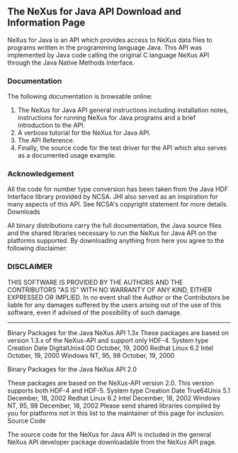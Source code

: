 == The NeXus for Java API Download and Information Page ==

NeXus for Java is an API which provides access to NeXus data files to programs written in the programming language Java. This API was implemented by Java code calling the original C language NeXus API through the Java Native Methods Interface.

===Documentation===

The following documentation is browsable online:

#The NeXus for Java API general instructions including installation notes, instructions for running NeXus for Java programs and a brief introduction to the API.
#A verbose tutorial for the NeXus for Java API.
#The API Reference. 
#Finally, the source code for the test driver for the API which also serves as a documented usage example. 

===Acknowledgement===

All the code for number type conversion has been taken from the Java HDF Interface library provided by NCSA. JHI also served as an inspiration for many aspects of this API. See NCSA's copyright statement for more details.
Downloads

All binary distributions carry the full documentation, the Java source files and the shared libraries necessary to run the NeXus for Java API on the platforms supported. By downloading anything from here you agree to the following disclaimer:

===DISCLAIMER===

THIS SOFTWARE IS PROVIDED BY THE AUTHORS AND THE CONTRIBUTORS "AS IS" 
WITH NO WARRANTY OF ANY KIND, EITHER EXPRESSED OR IMPLIED.  In no event 
shall the Author or the Contributors be liable for any damages 
suffered by the users arising out of the use of this software, even if 
advised of the possibility of such damage. 

----

Binary Packages for the Java NeXus API 1.3x
These packages are based on version 1.3.x of the NeXus-API and support only HDF-4.
System type 	Creation Date
DigitalUnix4.0D 	October, 19, 2000
Redhat Linux 6.2 Intel 	October, 19, 2000
Windows NT, 95, 98 	October, 19, 2000

Binary Packages for the Java NeXus API 2.0

These packages are based on the NeXus-API version 2.0. This version supports both HDF-4 and HDF-5.
System type 	Creation Date
True64Unix 5.1 	December, 18, 2002
Redhat Linux 6.2 Intel 	December, 18, 2002
Windows NT, 95, 98 	December, 18, 2002
Please send shared libraries compiled by you for platforms not in this list to the maintainer of this page for inclusion.
Source Code

The source code for the NeXus for Java API is included in the general NeXus API developer package downloadable from the NeXus API page.